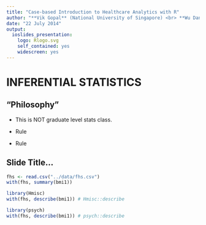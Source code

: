 ```yaml
---
title: "Case-based Introduction to Healthcare Analytics with R"
author: "**Vik Gopal** (National University of Singapore) <br> **Wu Dan** (Khoo Teck Puat Hospital)"
date: "22 July 2014"
output:
  ioslides_presentation:
    logo: Rlogo.svg
    self_contained: yes
    widescreen: yes
---
```


<!---


# EXPLORATORY DATA ANALYSIS


## Desciptive statistics with categorical data {.flexbox .vcenter}

```r
library(vcd)

head(Arthritis)
```


## Desciptive statistics with categorical data | One-way table

```r
with(Arthritis, table(Improved))
with(Arthritis, prop.table(table(Improved)))
```


## Desciptive statistics with categorical data | Two-way contigency table {.smaller}

```r
xtabs(~ Treatment + Improved, data = Arthritis)

margin.table(xtabs(~ Treatment + Improved, data = Arthritis), 1)
margin.table(xtabs(~ Treatment + Improved, data = Arthritis), 2)
```


## Desciptive statistics with categorical data | Two-way contigency table {.smaller}

```r
# addmargins(xtabs(~ Treatment + Improved, data = Arthritis), margin = 1)
# addmargins(xtabs(~ Treatment + Improved, data = Arthritis), margin = 2)
addmargins(xtabs(~ Treatment + Improved, data = Arthritis))

# prop.table(xtabs(~ Treatment + Improved, data = Arthritis), 1)
# prop.table(xtabs(~ Treatment + Improved, data = Arthritis), 2)
prop.table(xtabs(~ Treatment + Improved, data = Arthritis))
```


## Desciptive statistics with categorical data | Two-way contigency table {.smaller}

```r
library(gmodels)
with(Arthritis, CrossTable(Treatment, Improved, prop.r = F, prop.c = F, prop.t = F, prop.chisq = F))
```


## Desciptive statistics with categorical data | Two-way contigency table

```r
library(reshape2)
dcast(Arthritis, Treatment ~ Improved)
```


## Desciptive statistics with categorical data | N-way contigency table

```r
ftable(xtabs(~ Treatment + Sex + Improved, data = Arthritis))
```


-->


# INFERENTIAL STATISTICS


## "Philosophy" {.build}

- This is NOT graduate level stats class.

- Rule

- Rule


## Slide Title...

```r
fhs <- read.csv("../data/fhs.csv")
with(fhs, summary(bmi1))

library(Hmisc)
with(fhs, describe(bmi1)) # Hmisc::describe

library(psych)
with(fhs, describe(bmi1)) # psych::describe
```



